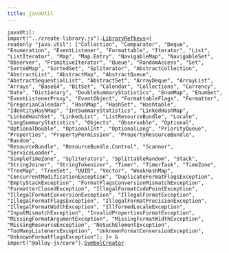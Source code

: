 ```yaml
---
title: javaUtil
---
```



<code>javaUtil: import("../create-library.js").<a href="../../types/libraryrefkeys/">LibraryRefkeys</a>&lt;&#123;
    readonly "java.util": ["Collection", "Comparator", "Deque", "Enumeration", "EventListener", "Formattable", "Iterator", "List", "ListIterator", "Map", "Map.Entry", "NavigableMap", "NavigableSet", "Observer", "PrimitiveIterator", "Queue", "RandomAccess", "Set", "SortedMap", "SortedSet", "Spliterator", "AbstractCollection", "AbstractList", "AbstractMap", "AbstractQueue", "AbstractSequentialList", "AbstractSet", "ArrayDeque", "ArrayList", "Arrays", "Base64", "BitSet", "Calendar", "Collections", "Currency", "Date", "Dictionary", "DoubleSummaryStatistics", "EnumMap", "EnumSet", "EventListenerProxy", "EventObject", "FormattableFlags", "Formatter", "GregorianCalendar", "HashMap", "HashSet", "Hashtable", "IdentityHashMap", "IntSummaryStatistics", "LinkedHashMap", "LinkedHashSet", "LinkedList", "ListResourceBundle", "Locale", "LongSummaryStatistics", "Objects", "Observable", "Optional", "OptionalDouble", "OptionalInt", "OptionalLong", "PriorityQueue", "Properties", "PropertyPermission", "PropertyResourceBundle", "Random", "ResourceBundle", "ResourceBundle.Control", "Scanner", "ServiceLoader", "SimpleTimeZone", "Spliterators", "SplittableRandom", "Stack", "StringJoiner", "StringTokenizer", "Timer", "TimerTask", "TimeZone", "TreeMap", "TreeSet", "UUID", "Vector", "WeakHashMap", "ConcurrentModificationException", "DuplicateFormatFlagsException", "EmptyStackException", "FormatFlagsConversionMismatchException", "FormatterClosedException", "IllegalFormatCodePointException", "IllegalFormatConversionException", "IllegalFormatException", "IllegalFormatFlagsException", "IllegalFormatPrecisionException", "IllegalFormatWidthException", "IllformedLocaleException", "InputMismatchException", "InvalidPropertiesFormatException", "MissingFormatArgumentException", "MissingFormatWidthException", "MissingResourceException", "NoSuchElementException", "TooManyListenersException", "UnknownFormatConversionException", "UnknownFormatFlagsException"];
&#125;> &amp; import("@alloy-js/core").<a href="../../../core/types/symbolcreator/">SymbolCreator</a></code>